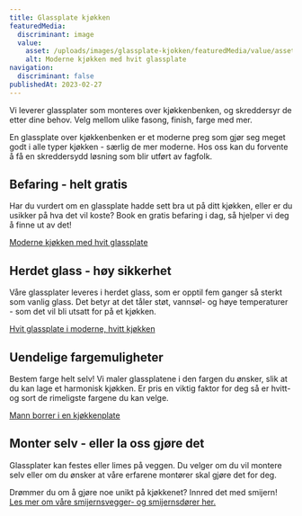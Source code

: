 ```yaml
---
title: Glassplate kjøkken
featuredMedia:
  discriminant: image
  value:
    asset: /uploads/images/glassplate-kjokken/featuredMedia/value/asset.jpg
    alt: Moderne kjøkken med hvit glassplate
navigation:
  discriminant: false
publishedAt: 2023-02-27
---
```

Vi leverer glassplater som monteres over kjøkkenbenken, og skreddersyr de etter dine behov. Velg mellom ulike fasong, finish, farge med mer.

En glassplate over kjøkkenbenken er et moderne preg som gjør seg meget godt i alle typer kjøkken - særlig de mer moderne. Hos oss kan du forvente å få en skreddersydd løsning som blir utført av fagfolk.

## Befaring - helt gratis

Har du vurdert om en glassplate hadde sett bra ut på ditt kjøkken, eller er du usikker på hva det vil koste? Book en gratis befaring i dag, så hjelper vi deg å finne ut av det!

[Moderne kjøkken med hvit glassplate](https://cdn.sanity.io/images/csbn9wp4/transformed-data/5110f0d4a77fe7bb603cd1122954d1da3bb76fe8-1000x900.jpg)

## Herdet glass - høy sikkerhet

Våre glassplater leveres i herdet glass, som er opptil fem ganger så sterkt som vanlig glass. Det betyr at det tåler støt, vannsøl- og høye temperaturer - som det vil bli utsatt for på et kjøkken.

[Hvit glassplate i moderne, hvitt kjøkken](https://cdn.sanity.io/images/csbn9wp4/transformed-data/3d5e0d6d82bcd8f9fbb192503331871d358b714d-1500x1000.jpg)

## Uendelige fargemuligheter

Bestem farge helt selv! Vi maler glassplatene i den fargen du ønsker, slik at du kan lage et harmonisk kjøkken. Er pris en viktig faktor for deg så er hvitt- og sort de rimeligste fargene du kan velge.

[Mann borrer i en kjøkkenplate](https://cdn.sanity.io/images/csbn9wp4/transformed-data/65e204223b57947682e429ea068811703baf4696-5000x3000.jpg)

## Monter selv - eller la oss gjøre det

Glassplater kan festes eller limes på veggen. Du velger om du vil montere selv eller om du ønsker at våre erfarene montører skal gjøre det for deg.

Drømmer du om å gjøre noe unikt på kjøkkenet? Innred det med smijern! [Les mer om våre smijernsvegger- og smijernsdører her.](/smijernsdor)
